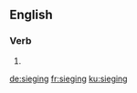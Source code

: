 
==English==

===Verb===
{{head|en|present participle}}

# {{present participle of|siege|lang=en|nocat=1}}

[[de:sieging]]
[[fr:sieging]]
[[ku:sieging]]